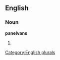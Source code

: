 
==English==

===Noun===
'''panelvans'''

# {{plural of|[[panelvan]]}}

[[Category:English plurals]]